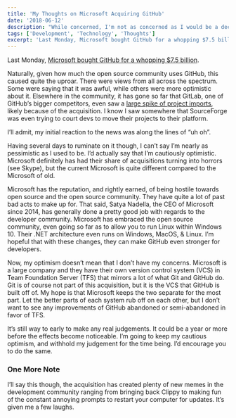 ```yaml
---
title: 'My Thoughts on Microsoft Acquiring GitHub'
date: '2018-06-12'
description: "While concerned, I'm not as concerned as I would be a decade ago about Microsoft acquiring GitHub"
tags: ['Development', 'Technology', 'Thoughts']
excerpt: 'Last Monday, Microsoft bought GitHub for a whopping $7.5 billion.'
---
```


Last Monday, [Microsoft bought GitHub for a whopping $7.5 billion](https://www.theverge.com/2018/6/4/17422788/microsoft-github-acquisition-official-deal).

Naturally, given how much the open source community uses GitHub, this caused quite the uproar. There were views from all across the spectrum. Some were saying that it was awful, while others were more optimistic about it. Elsewhere in the community, it has gone so far that GitLab, one of GitHub’s bigger competitors, even saw a [large spike of project imports](https://monitor.gitlab.net/dashboard/db/github-importer?orgId=1), likely because of the acquisition. I know I saw somewhere that SourceForge was even trying to court devs to move their projects to their platform.

I’ll admit, my initial reaction to the news was along the lines of “uh oh”.

Having several days to ruminate on it though, I can’t say I’m nearly as pessimistic as I used to be. I’d actually say that I’m cautiously optimistic. Microsoft definitely has had their share of acquisitions turning into horrors (see Skype), but the current Microsoft is quite different compared to the Microsoft of old.

Microsoft has the reputation, and rightly earned, of being hostile towards open source and the open source community. They have quite a lot of past bad acts to make up for. That said, Satya Nadella, the CEO of Microsoft since 2014, has generally done a pretty good job with regards to the developer community. Microsoft has embraced the open source community, even going so far as to allow you to run Linux within Windows 10. Their .NET architecture even runs on Windows, MacOS, & Linux. I’m hopeful that with these changes, they can make GitHub even stronger for developers.

Now, my optimism doesn’t mean that I don’t have my concerns. Microsoft is a large company and they have their own version control system (VCS) in Team Foundation Server (TFS) that mirrors a lot of what Git and GitHub do. Git is of course not part of this acquisition, but it is the VCS that GitHub is built off of. My hope is that Microsoft keeps the two separate for the most part. Let the better parts of each system rub off on each other, but I don’t want to see any improvements of GitHub abandoned or semi-abandoned in favor of TFS.

It’s still way to early to make any real judgements. It could be a year or more before the effects become noticeable. I’m going to keep my cautious optimism, and withhold my judgement for the time being. I’d encourage you to do the same.

### One More Note

I’ll say this though, the acquisition has created plenty of new memes in the development community ranging from bringing back Clippy to making fun of the constant annoying prompts to restart your computer for updates. It’s given me a few laughs.
